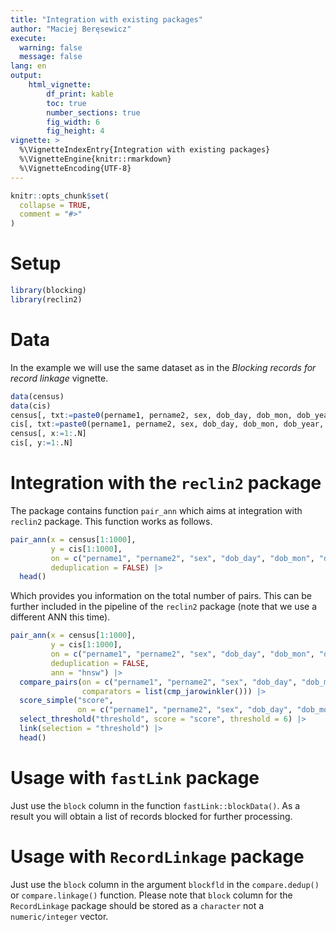 ```yaml
---
title: "Integration with existing packages"
author: "Maciej Beręsewicz"
execute:
  warning: false
  message: false
lang: en
output: 
    html_vignette:
        df_print: kable
        toc: true
        number_sections: true
        fig_width: 6
        fig_height: 4
vignette: >
  %\VignetteIndexEntry{Integration with existing packages}
  %\VignetteEngine{knitr::rmarkdown}
  %\VignetteEncoding{UTF-8}
---
```

```r
knitr::opts_chunk$set(
  collapse = TRUE,
  comment = "#>"
)
```

# Setup

```r
library(blocking)
library(reclin2)
```

# Data

In the example we will use the same dataset as in the *Blocking records for record linkage* vignette.

```r
data(census)
data(cis)
census[, txt:=paste0(pername1, pername2, sex, dob_day, dob_mon, dob_year, enumcap, enumpc)]
cis[, txt:=paste0(pername1, pername2, sex, dob_day, dob_mon, dob_year, enumcap, enumpc)]
census[, x:=1:.N]
cis[, y:=1:.N]
```

# Integration with the `reclin2` package

The package contains function `pair_ann` which aims at integration with `reclin2` package. This function works as follows.

```r
pair_ann(x = census[1:1000], 
         y = cis[1:1000], 
         on = c("pername1", "pername2", "sex", "dob_day", "dob_mon", "dob_year", "enumcap", "enumpc"), 
         deduplication = FALSE) |>
  head()
```

Which provides you information on the total number of pairs. This can be further included in the pipeline of the `reclin2` package (note that we use a different ANN this time).

```r
pair_ann(x = census[1:1000], 
         y = cis[1:1000], 
         on = c("pername1", "pername2", "sex", "dob_day", "dob_mon", "dob_year", "enumcap", "enumpc"), 
         deduplication = FALSE,
         ann = "hnsw") |>
  compare_pairs(on = c("pername1", "pername2", "sex", "dob_day", "dob_mon", "dob_year", "enumcap", "enumpc"),
                comparators = list(cmp_jarowinkler())) |>
  score_simple("score",
               on = c("pername1", "pername2", "sex", "dob_day", "dob_mon", "dob_year", "enumcap", "enumpc")) |>
  select_threshold("threshold", score = "score", threshold = 6) |>
  link(selection = "threshold") |>
  head()
```

# Usage with `fastLink` package

Just use the `block` column in the function `fastLink::blockData()`. As a result you will obtain a list of records blocked for further processing. 

# Usage with `RecordLinkage` package

Just use the `block` column in the argument `blockfld` in the `compare.dedup()` or `compare.linkage()` function. Please note that `block` column for the `RecordLinkage` package should be stored as a `character` not a `numeric/integer` vector.




